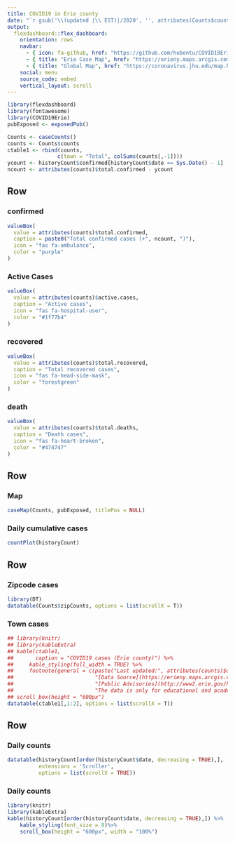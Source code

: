 ```yaml
---
title: COVID19 in Erie county
date: "`r gsub('\\(updated |\\ EST)|/2020', '', attributes(Counts$counts)$update.time)`"
output: 
  flexdashboard::flex_dashboard:
    orientation: rows
    navbar:
      - { icon: fa-github, href: "https://github.com/hubentu/COVID19Erie"}
      - { title: "Erie Case Map", href: "https://erieny.maps.arcgis.com/apps/opsdashboard/index.html#/dd7f1c0c352e4192ab162a1dfadc58e1"}
      - { title: "Global Map", href: "https://coronavirus.jhu.edu/map.html"}
    social: menu
    source_code: embed
    vertical_layout: scroll
---
```


```r
library(flexdashboard)
library(fontawesome)
library(COVID19Erie)
pubExposed <- exposedPub()
```

```r
Counts <- caseCounts()
counts <- Counts$counts
ctable1 <- rbind(counts,
                c(town = "Total", colSums(counts[,-1])))
ycount <- historyCount$confirmed[historyCount$date == Sys.Date() - 1]
ncount <- attributes(counts)$total.confirmed - ycount
```

Row {data-width=300}
-----------------------------------------------------------------------

### confirmed {.value-box}

```r
valueBox(
  value = attributes(counts)$total.confirmed,
  caption = paste0("Total confirmed cases (+", ncount, ")"),
  icon = "fas fa-ambulance",
  color = "purple"
)
```

### Active Cases {.value-box}
```r
valueBox(
  value = attributes(counts)$active.cases,
  caption = "Active cases",
  icon = "fas fa-hospital-user",
  color = "#1f77b4"
)
```

### recovered {.value-box}

```r
valueBox(
  value = attributes(counts)$total.recovered,
  caption = "Total recovered cases",
  icon = "fas fa-head-side-mask",
  color = "forestgreen"
)
```

### death {.value-box}

```r
valueBox(
  value = attributes(counts)$total.deaths,
  caption = "Death cases",
  icon = "fas fa-heart-broken",
  color = "#474747"
)
```


Row {data-height=600}
-----------------------------------------------------------------------
    
### Map
    
```r
caseMap(Counts, pubExposed, titlePos = NULL)
```

### Daily cumulative cases
```r
countPlot(historyCount)
```

Row
---------------------------------------------------------------------

### Zipcode cases
```r
library(DT)
datatable(Counts$zipCounts, options = list(scrollX = T))
```

### Town cases

```r
## library(knitr)
## library(kableExtra)
## kable(ctable1,
##       caption = "COVID19 cases (Erie county)") %>%
##     kable_styling(full_width = TRUE) %>% 
##     footnote(general = c(paste("Last updated:", attributes(counts)$update.time),
##                          "[Data Source](https://erieny.maps.arcgis.com/apps/opsdashboard/index.html#/dd7f1c0c352e4192ab162a1dfadc58e1)",
##                          "[Public Advisories](http://www2.erie.gov/health/index.php?q=public-advisories)",
##                          "The data is only for educational and academic research purposes.")) %>%
## scroll_box(height = "600px")
datatable(ctable1[,1:2], options = list(scrollX = T))
```

Row
----------------------------------------------------------------------

### Daily counts {.no-mobile}
```r
datatable(historyCount[order(historyCount$date, decreasing = TRUE),],
          extensions = 'Scroller',
          options = list(scrollX = TRUE))
```

### Daily counts {.mobile}
```r
library(knitr)
library(kableExtra)
kable(historyCount[order(historyCount$date, decreasing = TRUE),]) %>%
    kable_styling(font_size = 8)%>%
    scroll_box(height = "600px", width = "100%")
```
